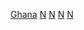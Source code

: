 {{Commons category}}

[[Category:非洲各國國家公園|Ghana]]
[[Category:迦納自然保育|N]]
[[Category:迦納公園|N]]
[[Category:迦納旅遊景點|N]]
[[Category:迦納保護區|N]]